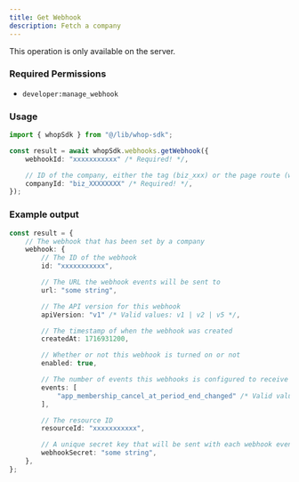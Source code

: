 ```yaml
---
title: Get Webhook
description: Fetch a company
---
```

<Note>This operation is only available on the server.</Note>

### Required Permissions
 - `developer:manage_webhook`

### Usage

```typescript
import { whopSdk } from "@/lib/whop-sdk";

const result = await whopSdk.webhooks.getWebhook({
	webhookId: "xxxxxxxxxxx" /* Required! */,

	// ID of the company, either the tag (biz_xxx) or the page route (whop-dev)
	companyId: "biz_XXXXXXXX" /* Required! */,
});

```

### Example output

```typescript
const result = {
	// The webhook that has been set by a company
	webhook: {
		// The ID of the webhook
		id: "xxxxxxxxxxx",

		// The URL the webhook events will be sent to
		url: "some string",

		// The API version for this webhook
		apiVersion: "v1" /* Valid values: v1 | v2 | v5 */,

		// The timestamp of when the webhook was created
		createdAt: 1716931200,

		// Whether or not this webhook is turned on or not
		enabled: true,

		// The number of events this webhooks is configured to receive
		events: [
			"app_membership_cancel_at_period_end_changed" /* Valid values: app_membership_cancel_at_period_end_changed | app_membership_went_invalid | app_membership_went_valid | app_payment_failed | app_payment_pending | app_payment_succeeded | dispute_alert_created | dispute_created | dispute_updated | invoice_created | invoice_paid | invoice_past_due | invoice_voided | membership_cancel_at_period_end_changed | membership_experience_claimed | membership_metadata_updated | membership_went_invalid | membership_went_valid | payment_affiliate_reward_created | payment_failed | payment_pending | payment_succeeded | refund_created | refund_updated | resolution_created | resolution_decided | resolution_updated */,
		],

		// The resource ID
		resourceId: "xxxxxxxxxxx",

		// A unique secret key that will be sent with each webhook event
		webhookSecret: "some string",
	},
};

```
